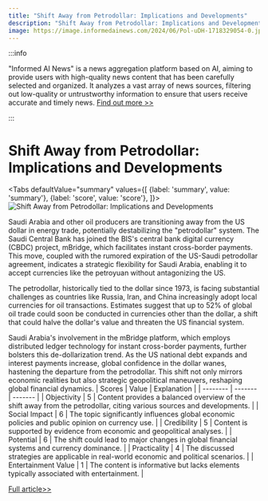 ```yaml
---
title: "Shift Away from Petrodollar: Implications and Developments"
description: "Shift Away from Petrodollar: Implications and Developments"
image: https://image.informedainews.com/2024/06/Pol-uDH-1718329054-0.jpg
---
```



:::info

"Informed AI News" is a news aggregation platform based on AI, aiming to provide users with high-quality news content that has been carefully selected and organized. It analyzes a vast array of news sources, filtering out low-quality or untrustworthy information to ensure that users receive accurate and timely news.  [Find out more >>](/)

:::

# Shift Away from Petrodollar: Implications and Developments


<Tabs
	defaultValue="summary"
	values={[
	{label: 'summary', value: 'summary'},
	{label: 'score', value: 'score'},
]}>
<TabItem value="summary">
<img
  src="https://image.informedainews.com/2024/06/Pol-uDH-1718329054-0.jpg"
  alt="Shift Away from Petrodollar: Implications and Developments"
/>



Saudi Arabia and other oil producers are transitioning away from the US dollar in energy trade, potentially destabilizing the "petrodollar" system. The Saudi Central Bank has joined the BIS's central bank digital currency (CBDC) project, mBridge, which facilitates instant cross-border payments. This move, coupled with the rumored expiration of the US-Saudi petrodollar agreement, indicates a strategic flexibility for Saudi Arabia, enabling it to accept currencies like the petroyuan without antagonizing the US.

The petrodollar, historically tied to the dollar since 1973, is facing substantial challenges as countries like Russia, Iran, and China increasingly adopt local currencies for oil transactions. Estimates suggest that up to 52% of global oil trade could soon be conducted in currencies other than the dollar, a shift that could halve the dollar's value and threaten the US financial system.

Saudi Arabia's involvement in the mBridge platform, which employs distributed ledger technology for instant cross-border payments, further bolsters this de-dollarization trend. As the US national debt expands and interest payments increase, global confidence in the dollar wanes, hastening the departure from the petrodollar. This shift not only mirrors economic realities but also strategic geopolitical maneuvers, reshaping global financial dynamics.
</TabItem>
<TabItem value="score">
	| Scores     | Value   | Explanation |
	| -------- | ------- | ------- |
	| Objectivity  | 5    | Content provides a balanced overview of the shift away from the petrodollar, citing various sources and developments.    |
	| Social Impact | 6     | The topic significantly influences global economic policies and public opinion on currency use.    |
	| Credibility    | 5    | Content is supported by evidence from economic and geopolitical analyses.    |
	| Potential    | 6    | The shift could lead to major changes in global financial systems and currency dominance.    |
	| Practicality    | 4    | The discussed strategies are applicable in real-world economic and political scenarios.    |
	| Entertainment Value    | 1    | The content is informative but lacks elements typically associated with entertainment.    |
</TabItem>
</Tabs>

[Full article>>](https://sputniknews.com/20240613/developments-to-dethrone-petrodollar-already-underway-1118937841.html)
